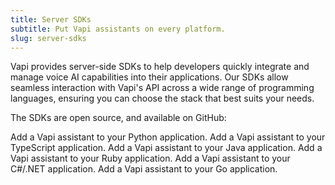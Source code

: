 ```yaml
---
title: Server SDKs
subtitle: Put Vapi assistants on every platform.
slug: server-sdks
---
```


Vapi provides server-side SDKs to help developers quickly integrate and manage voice AI capabilities into their applications. Our SDKs allow seamless interaction with Vapi's API across a wide range of programming languages, ensuring you can choose the stack that best suits your needs.

The SDKs are open source, and available on GitHub:

<CardGroup cols={3}>
  <Card title="Vapi Python" icon="fa-brands fa-python" href="https://github.com/VapiAI/server-sdk-python">
    Add a Vapi assistant to your Python application.
  </Card>
  <Card title="Vapi TypeScript" icon="fa-brands fa-js" href="https://github.com/VapiAI/server-sdk-typescript">
    Add a Vapi assistant to your TypeScript application.
  </Card>
  <Card title="Vapi Java" icon="fa-brands fa-java" href="https://github.com/VapiAI/server-sdk-java">
    Add a Vapi assistant to your Java application.
  </Card>
  <Card title="Vapi Ruby" icon="gem" href="https://github.com/VapiAI/server-sdk-ruby">
    Add a Vapi assistant to your Ruby application.
  </Card>
  <Card title="Vapi C#" icon="hexagon" href="https://github.com/VapiAI/server-sdk-csharp">
    Add a Vapi assistant to your C#/.NET application.
  </Card>
  <Card title="Vapi Go" icon="fa-brands fa-golang" href="https://github.com/VapiAI/server-sdk-go">
    Add a Vapi assistant to your Go application.
  </Card>
</CardGroup>